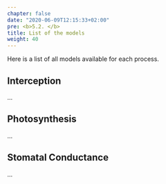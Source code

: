 ```yaml
---
chapter: false
date: "2020-06-09T12:15:33+02:00"
pre: <b>5.2. </b>
title: List of the models
weight: 40
---
```


Here is a list of all models available for each process.



## Interception

...

## Photosynthesis

...

## Stomatal Conductance

...